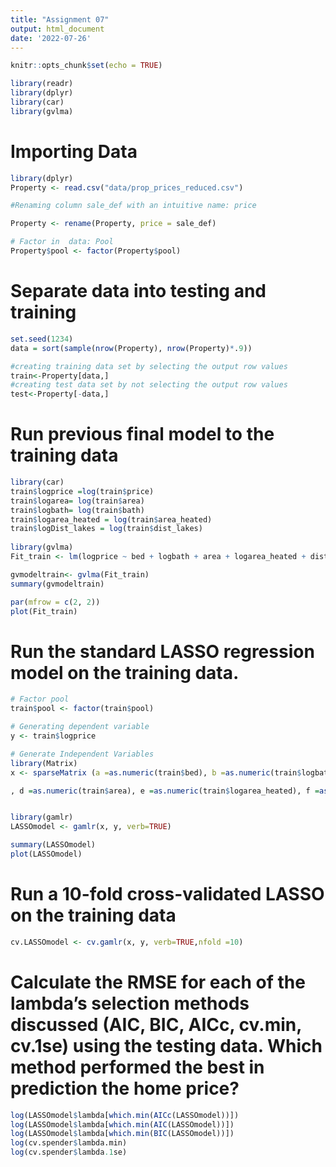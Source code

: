 ```yaml
---
title: "Assignment 07"
output: html_document
date: '2022-07-26'
---
```


```r
knitr::opts_chunk$set(echo = TRUE)
```

```r

library(readr)
library(dplyr)
library(car)
library(gvlma)
```


# Importing Data 

```r
library(dplyr)
Property <- read.csv("data/prop_prices_reduced.csv")

#Renaming column sale_def with an intuitive name: price

Property <- rename(Property, price = sale_def)

# Factor in  data: Pool
Property$pool <- factor(Property$pool)

```

# Separate data into testing and training

```r
set.seed(1234)
data = sort(sample(nrow(Property), nrow(Property)*.9))

#creating training data set by selecting the output row values
train<-Property[data,]
#creating test data set by not selecting the output row values
test<-Property[-data,]
```

# Run previous final model to the training data

```r
library(car)
train$logprice =log(train$price)
train$logarea= log(train$area)
train$logbath= log(train$bath)
train$logarea_heated = log(train$area_heated)
train$logDist_lakes = log(train$dist_lakes)
 
library(gvlma)
Fit_train <- lm(logprice ~ bed + logbath + area + logarea_heated + dist_cbd + logDist_lakes + pool, data = train)

gvmodeltrain<- gvlma(Fit_train)
summary(gvmodeltrain)

par(mfrow = c(2, 2))
plot(Fit_train)
```

# Run the standard LASSO regression model on the training data.
```r
# Factor pool
train$pool <- factor(train$pool)

# Generating dependent variable
y <- train$logprice

# Generate Independent Variables
library(Matrix)
x <- sparseMatrix (a =as.numeric(train$bed), b =as.numeric(train$logbath), c =as.numeric(train$logbath))

, d =as.numeric(train$area), e =as.numeric(train$logarea_heated), f =as.numeric(train$dist_cbd), g =as.numeric(train$logDist_lakes), H =as.numeric(train$pool))


library(gamlr)
LASSOmodel <- gamlr(x, y, verb=TRUE)

summary(LASSOmodel)
plot(LASSOmodel)
```

# Run a 10-fold cross-validated LASSO on the training data
```r
cv.LASSOmodel <- cv.gamlr(x, y, verb=TRUE,nfold =10)

```


# Calculate the RMSE for each of the lambda's selection methods discussed (AIC, BIC, AICc, cv.min, cv.1se) using the testing data. Which method performed the best in prediction the home price?
```r
log(LASSOmodel$lambda[which.min(AICc(LASSOmodel))])
log(LASSOmodel$lambda[which.min(AIC(LASSOmodel))])
log(LASSOmodel$lambda[which.min(BIC(LASSOmodel))])
log(cv.spender$lambda.min)
log(cv.spender$lambda.1se)

```
